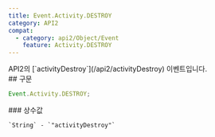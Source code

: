```yaml
---
title: Event.Activity.DESTROY
category: API2
compat:
  - category: api2/Object/Event
    feature: Activity.DESTROY
---
```


<Section>
  API2의 [`activityDestroy`](/api2/activityDestroy) 이벤트입니다.
</Section>
<Section>
  ## 구문

  ~~~js
  Event.Activity.DESTROY;
  ~~~

  <Section>
    ### 상수값

    `String` - `"activityDestroy"`
  </Section>
</Section>